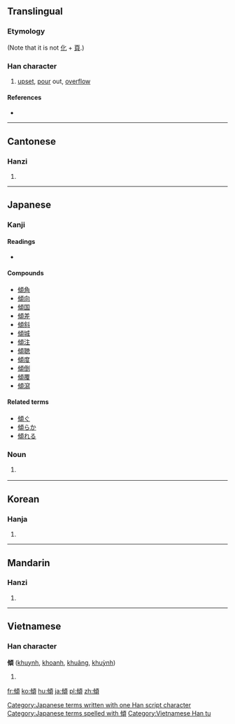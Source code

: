 {{also|倾}}
==Translingual==

===Etymology===
{{Han compound|人|頃|c1=s|c2=p|t1=man|ls=psc}}

(Note that it is not [[化]] + [[頁]].)

===Han character===
{{Han char|rn=9|rad=人|as=11|sn=13|four=2128<sub>6</sub>|canj=人心一金 (OPMC)|ids=⿰[[亻]][[頃]]}}

# [[upset]], [[pour]] out, [[overflow]]

====References====
* {{Han ref|kx=0115.100|dkj=01038|dj=0245.080|hdz=10212.100|uh=50BE|ud=20670|bh=B6C9|bd=46793}}

----

==Cantonese==

===Hanzi===
{{yue-hanzi|jyut=|y=king1|sim=倾}}

# {{defn|lang=yue|sort=人11}}

----

==Japanese==

===Kanji===
{{ja-kanji|grade=c|rs=人11}}

====Readings====
* {{ja-readings|on=[[けい]] ([[kei]])|kun=[[かたむく]] ([[傾く]], [[katamuku]]), [[かたむける]] ([[傾ける]], [[katamukeru]]), [[くつがえす]] ([[kutsugaesu]])}}

====Compounds====
* [[傾角]]
* [[傾向]]
* [[傾国]]
* [[傾差]]
* [[傾斜]]
* [[傾城]]
* [[傾注]]
* [[傾聴]]
* [[傾度]]
* [[傾倒]]
* [[傾覆]]
* [[傾瀉]]

====Related terms====
* [[傾ぐ]]
* [[傾らか]]
* [[傾れる]]

===Noun===
{{ja-noun|k|hira=ななめ|rom=naname}} 

# {{context|obsolete|lang=ja|sort=ななめ}} {{alternative form of|斜め|lang=ja}}

[[Category:Japanese terms written with one Han script character]]
[[Category:Japanese terms spelled with 傾]]
----

==Korean==

===Hanja===
{{ko-hanja|hangeul=경|rv=gyeong|mr=kyŏng}}

# {{defn|lang=ko|sort=人11}}

----

==Mandarin==

===Hanzi===
{{cmn-hanzi|sim=倾|pin=[[qīng]] ([[qing1]])|wg=ch'ing<sup>1</sup>}}

# {{defn|lang=cmn|sort=人11}}

----

==Vietnamese==

===Han character===
'''傾''' ([[khuynh]], [[khoanh]], [[khuâng]], [[khuỳnh]])

# {{defn|lang=vi}}

[[Category:Vietnamese Han tu]]

[[fr:傾]]
[[ko:傾]]
[[hu:傾]]
[[ja:傾]]
[[pl:傾]]
[[zh:傾]]